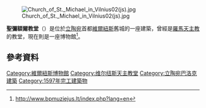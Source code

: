 [[File:Church_of_St._Michael_in_Vilnius02(js).jpg|thumb]]

'''聖彌額爾教堂'''（{{lang-lt|Šv. Mykolo bažnyčia}}）是位於[[立陶宛|立陶宛]]首都[[維爾紐斯|維爾紐斯]]舊城的一座建築，曾經是[[羅馬天主教|羅馬天主教]]的教堂，現在則是一座博物館<ref>http://www.bpmuziejus.lt/index.php?lang=en</ref>。
==參考資料==
{{Reflist}}
{{coord|54.6828|N|25.2922|E|source:wikidata|display=title}}
[[Category:維爾紐斯博物館|Category:維爾紐斯博物館]]
[[Category:维尔纽斯天主教堂|Category:维尔纽斯天主教堂]]
[[Category:立陶宛巴洛克建築|Category:立陶宛巴洛克建築]]
[[Category:1597年完工建築物|Category:1597年完工建築物]]